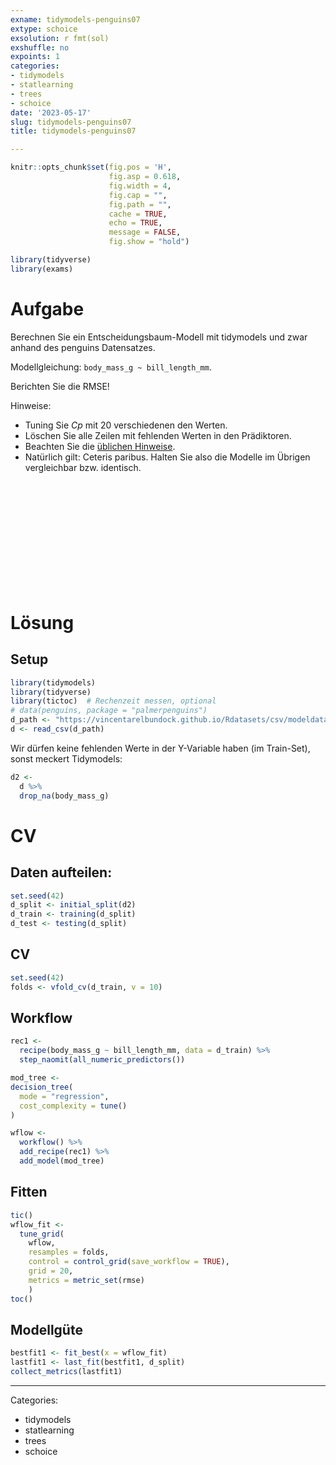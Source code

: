 ```yaml
---
exname: tidymodels-penguins07
extype: schoice
exsolution: r fmt(sol)
exshuffle: no
expoints: 1
categories:
- tidymodels
- statlearning
- trees
- schoice
date: '2023-05-17'
slug: tidymodels-penguins07
title: tidymodels-penguins07

---
```







```r
knitr::opts_chunk$set(fig.pos = 'H',
                      fig.asp = 0.618,
                      fig.width = 4,
                      fig.cap = "", 
                      fig.path = "",
                      cache = TRUE,
                      echo = TRUE,
                      message = FALSE,
                      fig.show = "hold")

library(tidyverse)
library(exams)
```






# Aufgabe

Berechnen Sie ein Entscheidungsbaum-Modell mit tidymodels und zwar anhand des penguins Datensatzes.

Modellgleichung: `body_mass_g ~ bill_length_mm`.

Berichten Sie die RMSE!



Hinweise:

- Tuning Sie $Cp$ mit 20 verschiedenen den Werten.
- Löschen Sie alle Zeilen mit fehlenden Werten in den Prädiktoren.
- Beachten Sie die [üblichen Hinweise](https://datenwerk.netlify.app/hinweise).
- Natürlich gilt: Ceteris paribus. Halten Sie also die Modelle im Übrigen vergleichbar bzw. identisch.






</br>
</br>
</br>
</br>
</br>
</br>
</br>
</br>
</br>
</br>

# Lösung

## Setup

```r
library(tidymodels)
library(tidyverse)
library(tictoc)  # Rechenzeit messen, optional
# data(penguins, package = "palmerpenguins")
d_path <- "https://vincentarelbundock.github.io/Rdatasets/csv/modeldata/penguins.csv"
d <- read_csv(d_path)
```


Wir dürfen keine fehlenden Werte in der Y-Variable haben (im Train-Set),
sonst meckert Tidymodels:


```r
d2 <- 
  d %>% 
  drop_na(body_mass_g)
```

# CV

## Daten aufteilen:

```r
set.seed(42)
d_split <- initial_split(d2)
d_train <- training(d_split)
d_test <- testing(d_split)
```



## CV

```r
set.seed(42)
folds <- vfold_cv(d_train, v = 10)
```




## Workflow



```r
rec1 <-
  recipe(body_mass_g ~ bill_length_mm, data = d_train) %>% 
  step_naomit(all_numeric_predictors())

mod_tree <- 
decision_tree(
  mode = "regression",
  cost_complexity = tune()
)

wflow <-
  workflow() %>%
  add_recipe(rec1) %>%
  add_model(mod_tree)
```




## Fitten

```r
tic()
wflow_fit <-
  tune_grid(
    wflow,
    resamples = folds,
    control = control_grid(save_workflow = TRUE),
    grid = 20,
    metrics = metric_set(rmse)
    )
toc()
```




## Modellgüte


```r
bestfit1 <- fit_best(x = wflow_fit)
lastfit1 <- last_fit(bestfit1, d_split)
collect_metrics(lastfit1)
```





---

Categories: 

- tidymodels
- statlearning
- trees
- schoice

